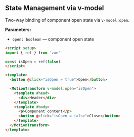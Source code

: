 ## State Management via v-model

Two-way binding of component open state via `v-model:open`.

**Parameters:**
- `open: boolean` — component open state

```html
<script setup>
import { ref } from 'vue'

const isOpen = ref(false)
</script>

<template>
  <button @click="isOpen = true">Open</button>

  <MotionTransform v-model:open="isOpen">
    <template #head>
      <div>Header</div>
    </template>
    <template #body>
      <p>Component content</p>
      <button @click="isOpen = false">Close</button>
    </template>
  </MotionTransform>
</template>
```
